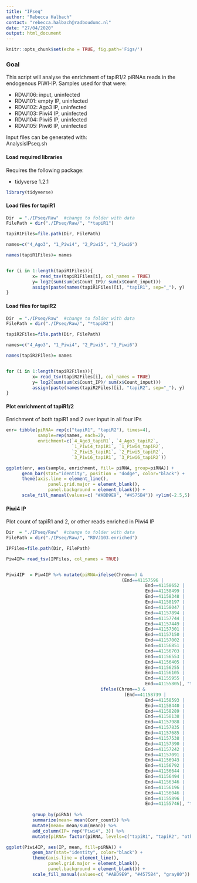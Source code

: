 ```yaml
---
title: "IPseq"
author: "Rebecca Halbach"
contact: "rebecca.halbach@radboudumc.nl"
date: "27/04/2020"
output: html_document
---
```


```r
knitr::opts_chunk$set(echo = TRUE, fig.path='Figs/')
```

### Goal
This script will analyse the enrichment of tapiR1/2 piRNAs reads in the endogenous PIWI-IP. Samples used for that were:

* RDVJ106: input, uninfected
* RDVJ101: empty IP, uninfected
* RDVJ102: Ago3 IP, uninfected
* RDVJ103: Piwi4 IP, uninfected
* RDVJ104: Piwi5 IP, uninfected
* RDVJ105: Piwi6 IP, uninfected  

Input files can be generated with:  
AnalysisIPseq.sh  

  
#### Load required libraries

Requires the following package:

* tidyverse 1.2.1  

```r
library(tidyverse)

```


#### Load files for tapiR1

```r
Dir  = "./IPseq/Raw"  #change to folder with data
FilePath = dir("./IPseq/Raw/", "*tapiR1")

tapiR1Files=file.path(Dir, FilePath)

names=c("4_Ago3", "1_Piwi4", "2_Piwi5", "3_Piwi6")

names(tapiR1Files)= names


for (i in 1:length(tapiR1Files)){
          x= read_tsv(tapiR1Files[i], col_names = TRUE) 
          y= log2(sum(sum(x$Count_IP)/ sum(x$Count_input)))
          assign(paste(names(tapiR1Files)[i], "tapiR1", sep="_"), y)
}

```

#### Load files for tapiR2
```r
Dir  = "./IPseq/Raw"  #change to folder with data
FilePath = dir("./IPseq/Raw/", "*tapiR2")

tapiR2Files=file.path(Dir, FilePath)

names=c("4_Ago3", "1_Piwi4", "2_Piwi5", "3_Piwi6")

names(tapiR2Files)= names


for (i in 1:length(tapiR2Files)){
          x= read_tsv(tapiR2Files[i], col_names = TRUE) 
          y= log2(sum(sum(x$Count_IP)/ sum(x$Count_input)))
          assign(paste(names(tapiR2Files)[i], "tapiR2", sep="_"), y)
}

```



#### Plot enrichment of tapiR1/2

Enrichment of both tapiR1 and 2 over input in all four IPs

```r

enr= tibble(piRNA= rep(c("tapiR1", "tapiR2"), times=4),
            sample=rep(names, each=2),
            enrichment=c(`4_Ago3_tapiR1`, `4_Ago3_tapiR2`,
                         `1_Piwi4_tapiR1`, `1_Piwi4_tapiR2`,
                         `2_Piwi5_tapiR1`, `2_Piwi5_tapiR2`,
                         `3_Piwi6_tapiR1`, `3_Piwi6_tapiR2`))

ggplot(enr, aes(sample, enrichment, fill= piRNA, group=piRNA)) + 
      geom_bar(stat="identity", position = "dodge", color="black") +
      theme(axis.line = element_line(),
                panel.grid.major = element_blank(),
                panel.background = element_blank()) +
      scale_fill_manual(values=c( "#ABD9E9", "#4575B4")) +ylim(-2.5,5)


```


#### Piwi4 IP

Plot count of tapiR1 and 2, or other reads enriched in Piwi4 IP

```r

Dir  = "./IPseq/Raw"  #change to folder with data
FilePath = dir("./IPseq/Raw/", "RDVJ103.enriched")

IPFiles=file.path(Dir, FilePath)

Piw4IP= read_tsv(IPFiles, col_names = TRUE)


Piwi4IP  = Piw4IP %>% mutate(piRNA=ifelse(Chrom==3 & 
                                            (End==41157596 |
                                    				 End==41158652 |
                                    				 End==41158499 |
                                    				 End==41158348 |
                                    				 End==41158197 |
                                    				 End==41158047 |
                                    				 End==41157894 |
                                    				 End==41157744 |
                                    				 End==41157449 |
                                    				 End==41157301 |
                                    				 End==41157150 |
                                    				 End==41157002 |
                                    				 End==41156851 |
                                    				 End==41156703 |
                                    				 End==41156553 |
                                    				 End==41156405 |
                                    				 End==41156255 |
                                    				 End==41156105 |
                                    				 End==41155955 |
                                    				 End==41155805), "tapiR1", 
                                    ifelse(Chrom==3 & 
                                             (End==41158739 |
                                    				 End==41158593 |
                                    				 End==41158440 |
                                    				 End==41158289 |
                                    				 End==41158138 |
                                    				 End==41157988 |
                                    				 End==41157835 |
                                    				 End==41157685 |
                                    				 End==41157538 |
                                    				 End==41157390 |
                                    				 End==41157242 |
                                    				 End==41157091 |
                                    				 End==41156943 |
                                    				 End==41156792 |
                                    				 End==41156644 |
                                    				 End==41156494 |
                                    				 End==41156346 |
                                    				 End==41156196 |
                                    				 End==41156046 |
                                    				 End==41155896 |
                                    				 End==41155746), "tapiR2", "others"))) %>%
  
          group_by(piRNA) %>% 
          summarize(mean= mean(Corr_count)) %>% 
          mutate(mean= mean/sum(mean)) %>%
          add_column(IP= rep("Piwi4", 3)) %>% 
          mutate(piRNA= factor(piRNA, levels=c("tapiR1", "tapiR2", "others")))

ggplot(Piwi4IP, aes(IP, mean, fill=piRNA)) + 
          geom_bar(stat="identity", color="black") +
          theme(axis.line = element_line(),
                panel.grid.major = element_blank(),
                panel.background = element_blank()) +
          scale_fill_manual(values=c( "#ABD9E9", "#4575B4", "gray80"))
```
